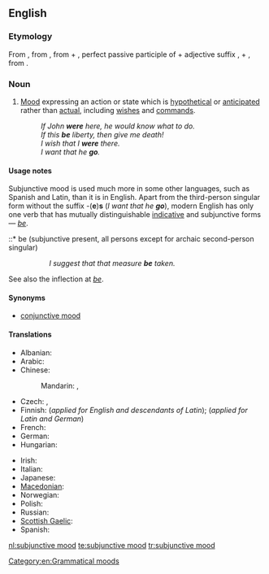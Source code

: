 ==English==
{{wikipedia}}

===Etymology===
From {{term|subjunctive}}, from {{etyl|la}} {{term|subjunctivus}}, from {{term|sub-||under}} + {{term|junctus||joined}}, perfect passive participle of {{term|jungere||to join}} + adjective suffix {{term|-ivus}},
+ {{term|mood}}, from {{etyl|la}} {{term|modus}}.

===Noun===
{{en-noun|sg=[[subjunctive]] [[mood]]}}

# {{grammar}} [[mood#Etymology_2|Mood]] expressing an action or state which is [[hypothetical]] or [[anticipated]] rather than [[actual]], including [[wish]]es and [[command]]s.
#: ''If John '''were''' here, he would know what to do.''
#: ''If this '''be''' liberty, then give me death!''
#: ''I wish that I '''were''' there.''
#: ''I want that he '''go'''.''

====Usage notes====
Subjunctive mood is used much more in some other languages, such as Spanish and Latin, than it is in English. Apart from the third-person singular form without the suffix -('''e''')'''s''' (''I want that he '''go'''''), modern English has only one verb that has mutually distinguishable [[indicative mood|indicative]] and subjunctive forms &mdash; ''[[be]]''.
::* be (subjunctive present, all persons except for archaic second-person singular)
::: ''I suggest that that measure '''be''' taken.''
::* [[beest]] (archaic second-person singular, subjunctive present)
::: ''Stephano!—If thou '''beest''' Stephano, touch me, and speak to me; for I am Trinculo:—be not afeared—thy good friend Trinculo.'' -- {{RQ:Shakespeare Tempest}}
::* [[wert]] (archaic second-person singular, subjunctive past)
::: ''If thou '''wert''' pure and upright; surely now he would awake for thee, ...'' -- '''1611''', ''The Bible, Job 8:6'' (King James (Authorised) Version)
::: ''I know thy works, that thou art neither cold nor hot: I would thou '''wert''' cold or hot.'' -- '''1611''', ''The Bible, Revelation 3:15''  (King James (Authorised) Version)
::* [[were]] (first- and third-person singular, subjunctive past)
::: ''If John '''were''' here, he would know what to do.''

See also the inflection at ''[[be#Inflection|be]]''.

====Synonyms====
* [[conjunctive mood]]

====Translations====
{{trans-top|subjunctive mood}}
* Albanian: {{t|sq|mënyra lidhore|f}}
* Arabic: {{t|ar|منصوب|m|tr=manSuub}}
* Chinese:
*: Mandarin: {{t|cmn|虛擬語氣|sc=Hani}},  {{t|cmn|虚拟语气|tr=xūnǐ-yǔqì|sc=Hani}}
* Czech: {{t-|cs|konjunktiv|m}},  {{t|cs|subjunktiv|m}}
* Finnish: {{t+|fi|subjunktiivi}} (''applied for English and descendants of Latin''); {{t+|fi|konjunktiivi}} (''applied for Latin and German'')
* French: {{t|fr|mode subjonctif|m}}
* German: {{t+|de|Konjunktiv|n}}
* Hungarian: {{t+|hu|kötőmód}}
{{trans-mid}}
* Irish: {{t|ga|modh foshuiteach|m|xs=Irish}}
* Italian: {{t+|it|congiuntivo|m}}
* Japanese: {{t|ja|仮定法|tr=かていほう, katei-hō}}
* [[Macedonian]]: {{t|mk|погодбен начин|m|tr=pógodben náčin}}
* Norwegian: {{t-|no|konjunktiv|m}}
* Polish: {{t|pl|tryb łączący|m}}
* Russian: {{t-|ru|сослагательное наклонение|n|tr=soslagátel'noje naklonénije}}
* [[Scottish Gaelic]]: {{t|gd|modh fo-leantach|m}}
* Spanish: {{t+|es|modo subjuntivo|m}}
{{trans-bottom}}

[[Category:en:Grammatical moods]]

[[nl:subjunctive mood]]
[[te:subjunctive mood]]
[[tr:subjunctive mood]]
